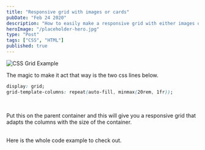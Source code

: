 ```yaml
---
title: "Responsive grid with images or cards"
pubDate: "Feb 24 2020"
description: "How to easily make a responsive grid with either images or cards."
heroImage: "/placeholder-hero.jpg"
type: "Post"
tags: ["CSS", "HTML"]
published: true
---
```


<Image src={grid} alt="CSS Grid Example" />

The magic to make it act that way is the two css lines below.

```css
display: grid;
grid-template-columns: repeat(auto-fill, minmax(20rem, 1fr));
```

<br />

Put this on the parent container and this will give you a responsive grid that adapts the columns with the size of the container.

<br />
Here is the whole code example to check out.

<Pen user="ozinon" slug="rNVradR" penTitle="Responsive grid" />
